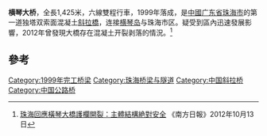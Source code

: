 '''横琴大桥'''，全長1,425米，六線雙程行車，1999年落成，是[[中國|中國]][[广东省|广东省]][[珠海市|珠海市]]的第一道独塔双索面混凝土[[斜拉橋|斜拉橋]]，连接[[横琴岛|横琴岛]]与珠海市区。疑受到區內迅速發展影響，2012年曾發現大橋存在混凝土开裂剥落的情況。<ref>[http://dailynews.sina.com/bg/chn/chnpolitics/sinacn/20121013/19113860720.html 珠海回應橫琴大橋護欄開裂：主體結構絶對安全] {{Wayback|url=http://dailynews.sina.com/bg/chn/chnpolitics/sinacn/20121013/19113860720.html |date=20160304121254 }}《南方日報》2012年10月13日</ref>

==參考==
{{reflist}}
{{桥梁小作品}}
{{珠海主要道路}}

{{DEFAULTSORT:H}}
[[Category:1999年完工桥梁|Category:1999年完工桥梁]]
[[Category:珠海桥梁与隧道|Category:珠海桥梁与隧道]]
[[Category:中国斜拉桥|Category:中国斜拉桥]]
[[Category:中国公路桥|Category:中国公路桥]]